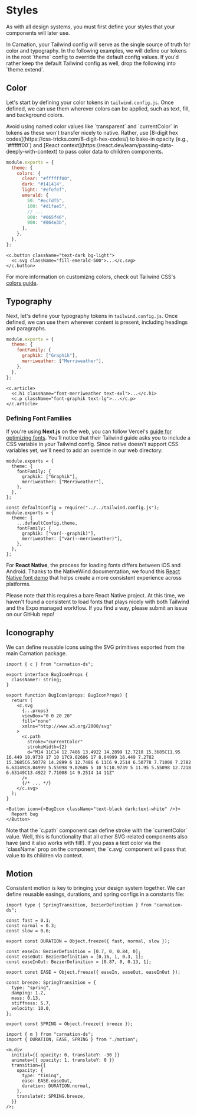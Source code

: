 # Styles

As with all design systems, you must first define your styles that your components will later use.

<Callout type="info">
  In Carnation, your Tailwind config will serve as the single source of truth
  for color and typography. In the following examples, we will define our tokens
  in the root `theme` config to override the default config values. If you'd
  rather keep the default Tailwind config as well, drop the following into
  `theme.extend`.
</Callout>

## Color

Let's start by defining your color tokens in `tailwind.config.js`. Once defined, we can use them wherever colors can be applied, such as text, fill, and background colors.

<Callout type="warning">
  Avoid using named color values like `transparent` and `currentColor` in tokens
  as these won't transfer nicely to native. Rather, use [8-digit hex
  codes](https://css-tricks.com/8-digit-hex-codes/) to bake-in opacity (e.g.,
  `#ffffff00`) and [React
  context](https://react.dev/learn/passing-data-deeply-with-context) to pass
  color data to children components.
</Callout>

```js filename="tailwind.config.js"
module.exports = {
  theme: {
    colors: {
      clear: "#ffffff00",
      dark: "#141414",
      light: "#efefef",
      emerald: {
        50: "#ecfdf5",
        100: "#d1fae5",
        // ...
        800: "#065f46",
        900: "#064e3b",
      },
    },
  },
};
```

```tsx filename="packages/ui/components/Button.tsx"
<c.button className="text-dark bg-light">
  <c.svg className="fill-emerald-500">...</c.svg>
</c.button>
```

For more information on customizng colors, check out Tailwind CSS's [colors guide](https://tailwindcss.com/docs/customizing-colors).

## Typography

Next, let's define your typography tokens in `tailwind.config.js`. Once defined, we can use them wherever content is present, including headings and paragraphs.

```js filename="tailwind.config.js"
module.exports = {
  theme: {
    fontFamily: {
      graphik: ["Graphik"],
      merriweather: ["Merriweather"],
    },
  },
};
```

```tsx filename="packages/ui/components/Article.tsx"
<c.article>
  <c.h1 className="font-merriweather text-4xl">...</c.h1>
  <c.p className="font-graphik text-lg">...</c.p>
</c.article>
```

### Defining Font Families

If you're using **Next.js** on the web, you can follow Vercel's [guide for optimizing fonts](https://nextjs.org/docs/basic-features/font-optimization#with-tailwind-css). You'll notice that their Tailwind guide asks you to include a CSS variable in your Tailwind config. Since native doesn't support CSS variables yet, we'll need to add an override in our web directory:

```tsx filename="tailwind.config.js"
module.exports = {
  theme: {
    fontFamily: {
      graphik: ["Graphik"],
      merriweather: ["Merriweather"],
    },
  },
};
```

```tsx filename="apps/web/tailwind.config.js"
const defaultConfig = require("../../tailwind.config.js");
module.exports = {
  theme: {
    ...defaultConfig.theme,
    fontFamily: {
      graphik: ["var(--graphik)"],
      merriweather: ["var(--merriweather)"],
    },
  },
};
```

For **React Native**, the process for loading fonts differs between iOS and Android. Thanks to the NativeWind documentation, we found this [React Native font demo](https://github.com/jsamr/react-native-font-demo) that helps create a more consistent experience across platforms.

<Callout type="warning">
  Please note that this requires a bare React Native project. At this time, we
  haven't found a consistent to load fonts that plays nicely with both Tailwind
  and the Expo managed workflow. If you find a way, please submit an issue on
  our GitHub repo!
</Callout>

## Iconography

We can define reusable icons using the SVG primitives exported from the main Carnation package.

```tsx filename="packages/ui/icons/BugIcon.tsx"
import { c } from "carnation-ds";

export interface BugIconProps {
  className?: string;
}

export function BugIcon(props: BugIconProps) {
  return (
    <c.svg
      {...props}
      viewBox="0 0 20 20"
      fill="none"
      xmlns="http://www.w3.org/2000/svg"
    >
      <c.path
        stroke="currentColor"
        strokeWidth={2}
        d="M14 11C14 12.7486 13.4922 14.2899 12.7218 15.3685C11.95 16.449 10.9739 17 10 17C9.02606 17 8.04999 16.449 7.2782 15.3685C6.50778 14.2899 6 12.7486 6 11C6 9.2514 6.50778 7.71008 7.2782 6.63149C8.04999 5.55098 9.02606 5 10 5C10.9739 5 11.95 5.55098 12.7218 6.63149C13.4922 7.71008 14 9.2514 14 11Z"
      />
      {/* ... */}
    </c.svg>
  );
}
```

```tsx filename="packages/ui/components/ReportBugButton.tsx"
<Button icon={<BugIcon className="text-black dark:text-white" />}>
  Report bug
</Button>
```

<Callout type="info">
  Note that the `c.path` component can define stroke with the `currentColor`
  value. Well, this is functionality that all other SVG-related components also
  have (and it also works with fill!). If you pass a text color via the
  `className` prop on the component, the `c.svg` component will pass that value
  to its children via context.
</Callout>

## Motion

Consistent motion is key to bringing your design system together. We can define reusable easings, durations, and spring configs in a constants file:

```tsx filename="packages/ui/motion.ts"
import type { SpringTransition, BezierDefinition } from "carnation-ds";

const fast = 0.1;
const normal = 0.3;
const slow = 0.6;

export const DURATION = Object.freeze({ fast, normal, slow });

const easeIn: BezierDefinition = [0.7, 0, 0.84, 0];
const easeOut: BezierDefinition = [0.16, 1, 0.3, 1];
const easeInOut: BezierDefinition = [0.87, 0, 0.13, 1];

export const EASE = Object.freeze({ easeIn, easeOut, easeInOut });

const breeze: SpringTransition = {
  type: "spring",
  damping: 1.2,
  mass: 0.13,
  stiffness: 5.7,
  velocity: 10.0,
};

export const SPRING = Object.freeze({ breeze });
```

```tsx filename="packages/ui/components/Example.tsx"
import { m } from "carnation-ds";
import { DURATION, EASE, SPRING } from "./motion";

<m.div
  initial={{ opacity: 0, translateY: -30 }}
  animate={{ opacity: 1, translateY: 0 }}
  transition={{
    opacity: {
      type: "timing",
      ease: EASE.easeOut,
      duration: DURATION.normal,
    },
    translateY: SPRING.breeze,
  }}
/>;
```
